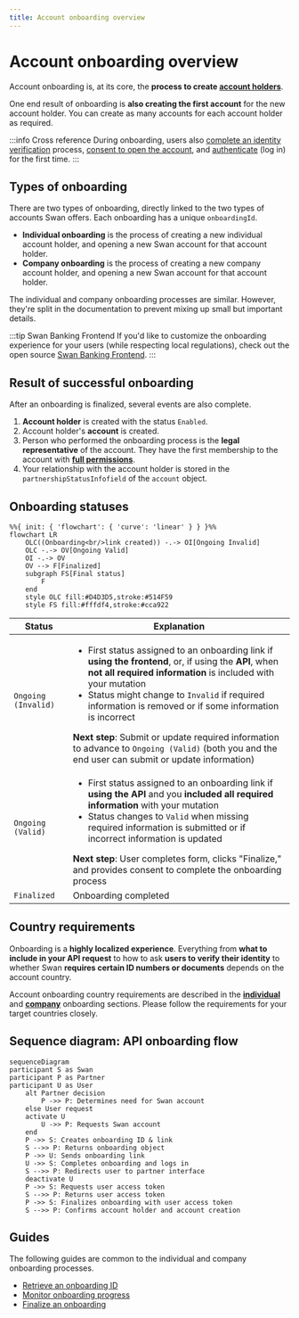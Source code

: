 ```yaml
---
title: Account onboarding overview
---
```


# Account onboarding overview

Account onboarding is, at its core, the **process to create [account holders](./account-holders/about.mdx)**.

One end result of onboarding is **also creating the first account** for the new account holder.
You can create as many accounts for each account holder as required.

:::info Cross reference
During onboarding, users also [complete an identity verification](./account-holders/about.mdx#verification-process) process, [consent to open the account](https://docs.swan.io/api/consent), and [authenticate](https://docs.swan.io/guide/create-a-new-account#first-authentication-and-callback) (log in) for the first time.
:::

## Types of onboarding

There are two types of onboarding, directly linked to the two types of accounts Swan offers.
Each onboarding has a unique `onboardingId`.

* **Individual onboarding** is the process of creating a new individual account holder, and opening a new Swan account for that account holder.
* **Company onboarding** is the process of creating a new company account holder, and opening a new Swan account for that account holder.

The individual and company onboarding processes are similar.
However, they're split in the documentation to prevent mixing up small but important details.

:::tip Swan Banking Frontend
If you'd like to customize the onboarding experience for your users (while respecting local regulations), check out the open source [Swan Banking Frontend](https://swan-io.github.io/swan-partner-frontend/specs/onboarding/).
:::

## Result of successful onboarding

After an onboarding is finalized, several events are also complete.

1. **Account holder** is created with the status `Enabled`.
1. Account holder's **account** is created.
1. Person who performed the onboarding process is the **legal representative** of the account.
They have the first membership to the account with **[full permissions](https://docs.swan.io/concept/account-membership#rights-management)**.
1. Your relationship with the account holder is stored in the `partnershipStatusInfofield` of the `account` object.

## Onboarding statuses

```mermaid
%%{ init: { 'flowchart': { 'curve': 'linear' } } }%%
flowchart LR
    OLC((Onboarding<br/>link created)) -.-> OI[Ongoing Invalid]
    OLC -.-> OV[Ongoing Valid]
    OI -.-> OV
    OV --> F[Finalized]
    subgraph FS[Final status]
        F
    end
    style OLC fill:#D4D3D5,stroke:#514F59
    style FS fill:#fffdf4,stroke:#cca922
```

| Status | Explanation |
|---|---|
| `Ongoing (Invalid)` | <ul><li>First status assigned to an onboarding link if **using the frontend**, or, if using the **API**, when **not all required information** is included with your mutation</li><li>Status might change to `Invalid` if required information is removed or if some information is incorrect</li></ul>**Next step**: Submit or update required information to advance to `Ongoing (Valid)` (both you and the end user can submit or update information) |
| `Ongoing (Valid)` | <ul><li>First status assigned to an onboarding link if **using the API** and you **included all required information** with your mutation</li><li>Status changes to `Valid` when missing required information is submitted or if incorrect information is updated</li></ul>**Next step**: User completes form, clicks "Finalize," and provides consent to complete the onboarding process |
| `Finalized` | Onboarding completed |

## Country requirements

Onboarding is a **highly localized experience**.
Everything from **what to include in your API request** to how to ask **users to verify their identity** to whether Swan **requires certain ID numbers or documents** depends on the account country.

Account onboarding country requirements are described in the [**individual**](individual/about.mdx#country-requirements-for-individual-accounts) and [**company**](company/about.mdx#country-requirements-for-company-accounts) onboarding sections.
Please follow the requirements for your target countries closely.

## Sequence diagram: API onboarding flow

```mermaid
sequenceDiagram
participant S as Swan
participant P as Partner
participant U as User
    alt Partner decision
        P ->> P: Determines need for Swan account
    else User request
    activate U
        U ->> P: Requests Swan account
    end
    P ->> S: Creates onboarding ID & link
    S -->> P: Returns onboarding object
    P ->> U: Sends onboarding link
    U ->> S: Completes onboarding and logs in
    S -->> P: Redirects user to partner interface
    deactivate U
    P ->> S: Requests user access token
    S -->> P: Returns user access token
    P ->> S: Finalizes onboarding with user access token
    S -->> P: Confirms account holder and account creation
```

## Guides

The following guides are common to the individual and company onboarding processes.

* [Retrieve an onboarding ID](overview/guide-retrieve-onboarding-id.mdx)
* [Monitor onboarding progress](overview/guide-monitor-onboarding.mdx)
* [Finalize an onboarding](overview/guide-finalize-onboarding.mdx)